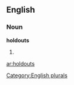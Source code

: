
==English==

===Noun===
'''holdouts'''

# {{plural of|[[holdout]]}}

[[Category:English plurals]]

[[ar:holdouts]]